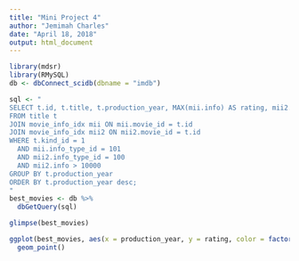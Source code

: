```yaml
---
title: "Mini Project 4"
author: "Jemimah Charles"
date: "April 18, 2018"
output: html_document
---
```


```r
library(mdsr)
library(RMySQL)
db <- dbConnect_scidb(dbname = "imdb")

sql <- "
SELECT t.id, t.title, t.production_year, MAX(mii.info) AS rating, mii2.info AS votes
FROM title t
JOIN movie_info_idx mii ON mii.movie_id = t.id
JOIN movie_info_idx mii2 ON mii2.movie_id = t.id
WHERE t.kind_id = 1
  AND mii.info_type_id = 101
  AND mii2.info_type_id = 100
  AND mii2.info > 10000
GROUP BY t.production_year
ORDER BY t.production_year desc;
"
best_movies <- db %>%
  dbGetQuery(sql)

glimpse(best_movies)

ggplot(best_movies, aes(x = production_year, y = rating, color = factor(rating))) +
  geom_point()

```